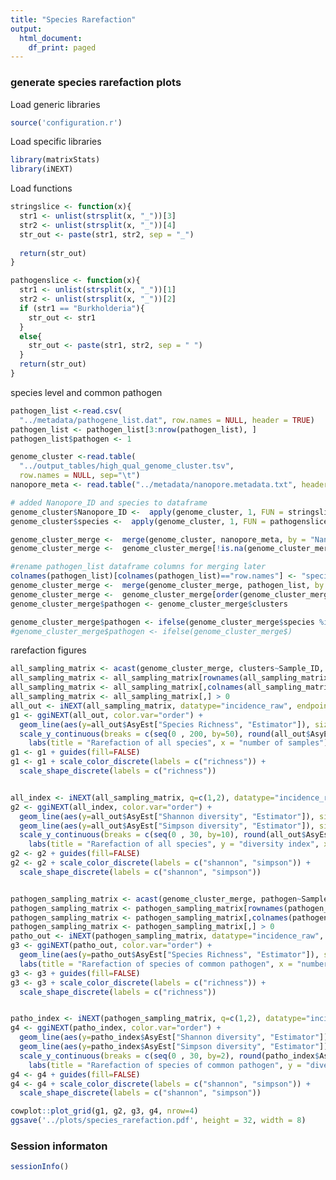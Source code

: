 ```yaml
---
title: "Species Rarefaction"
output:
  html_document:
    df_print: paged
---
```


### generate species rarefaction plots

Load generic libraries
```r
source('configuration.r')
```

Load specific libraries
```r
library(matrixStats)
library(iNEXT)
```

Load functions
```r
stringslice <- function(x){
  str1 <- unlist(strsplit(x, "_"))[3]
  str2 <- unlist(strsplit(x, "_"))[4]
  str_out <- paste(str1, str2, sep = "_")
  
  return(str_out)
}

pathogenslice <- function(x){
  str1 <- unlist(strsplit(x, "_"))[1]
  str2 <- unlist(strsplit(x, "_"))[2]
  if (str1 == "Burkholderia"){
    str_out <- str1
  }
  else{
    str_out <- paste(str1, str2, sep = " ")
  }
  return(str_out)
}
```

species level and common pathogen
```r
pathogen_list <-read.csv(
  "../metadata/pathogene_list.dat", row.names = NULL, header = TRUE)
pathogen_list <- pathogen_list[3:nrow(pathogen_list), ]
pathogen_list$pathogen <- 1

genome_cluster <-read.table(
  "../output_tables/high_qual_genome_cluster.tsv",
  row.names = NULL, sep="\t")
nanopore_meta <- read.table("../metadata/nanopore.metadata.txt", header=TRUE)

# added Nanopore_ID and species to dataframe
genome_cluster$Nanopore_ID <-  apply(genome_cluster, 1, FUN = stringslice)
genome_cluster$species <-  apply(genome_cluster, 1, FUN = pathogenslice)

genome_cluster_merge <-  merge(genome_cluster, nanopore_meta, by = "Nanopore_ID", all = TRUE, sort = FALSE)
genome_cluster_merge <-  genome_cluster_merge[!is.na(genome_cluster_merge$Sample_ID),]

#rename pathogen_list dataframe columns for merging later
colnames(pathogen_list)[colnames(pathogen_list)=="row.names"] <- "species"
genome_cluster_merge <-  merge(genome_cluster_merge, pathogen_list, by = "species", all = TRUE, sort = FALSE)
genome_cluster_merge <-  genome_cluster_merge[order(genome_cluster_merge$Sample_ID),, drop=TRUE]
genome_cluster_merge$pathogen <- genome_cluster_merge$clusters

genome_cluster_merge$pathogen <- ifelse(genome_cluster_merge$species %in% pathogen_list$species, genome_cluster_merge$pathogen, NA)
#genome_cluster_merge$pathogen <- ifelse(genome_cluster_merge$)

```

rarefaction figures
```r

all_sampling_matrix <- acast(genome_cluster_merge, clusters~Sample_ID, value.var="clusters")
all_sampling_matrix <- all_sampling_matrix[rownames(all_sampling_matrix) !="NA", ]
all_sampling_matrix <- all_sampling_matrix[,colnames(all_sampling_matrix) !="NA"]
all_sampling_matrix <- all_sampling_matrix[,] > 0
all_out <- iNEXT(all_sampling_matrix, datatype="incidence_raw", endpoint =  5000)
g1 <- ggiNEXT(all_out, color.var="order") +
  geom_line(aes(y=all_out$AsyEst["Species Richness", "Estimator"]), size = 0.5, linetype = "dashed", color = "black") + 
  scale_y_continuous(breaks = c(seq(0 , 200, by=50), round(all_out$AsyEst["Species Richness", "Estimator"]))) + 
    labs(title = "Rarefaction of all species", x = "number of samples")
g1 <- g1 + guides(fill=FALSE)
g1 <- g1 + scale_color_discrete(labels = c("richness")) + 
  scale_shape_discrete(labels = c("richness"))


all_index <- iNEXT(all_sampling_matrix, q=c(1,2), datatype="incidence_raw", endpoint =  2000)
g2 <- ggiNEXT(all_index, color.var="order") +
  geom_line(aes(y=all_out$AsyEst["Shannon diversity", "Estimator"]), size = 0.5, linetype = "dashed", color = "black") + 
  geom_line(aes(y=all_out$AsyEst["Simpson diversity", "Estimator"]), size = 0.5, linetype = "dashed", color = "black") +
  scale_y_continuous(breaks = c(seq(0 , 30, by=10), round(all_out$AsyEst["Shannon diversity", "Estimator"]), round(all_out$AsyEst["Simpson diversity", "Estimator"]))) +
    labs(title = "Rarefaction of all species", y = "diversity index", x = "number of samples")
g2 <- g2 + guides(fill=FALSE)
g2 <- g2 + scale_color_discrete(labels = c("shannon", "simpson")) + 
  scale_shape_discrete(labels = c("shannon", "simpson"))


pathogen_sampling_matrix <- acast(genome_cluster_merge, pathogen~Sample_ID, value.var="pathogen")
pathogen_sampling_matrix <- pathogen_sampling_matrix[rownames(pathogen_sampling_matrix) !="NA", ]
pathogen_sampling_matrix <- pathogen_sampling_matrix[,colnames(pathogen_sampling_matrix) !="NA"]
pathogen_sampling_matrix <- pathogen_sampling_matrix[,] > 0
patho_out <- iNEXT(pathogen_sampling_matrix, datatype="incidence_raw", endpoint =  2000)
g3 <- ggiNEXT(patho_out, color.var="order") +
  geom_line(aes(y=patho_out$AsyEst["Species Richness", "Estimator"]), size = 0.5, linetype = "dashed", color = "black") + 
  labs(title = "Rarefaction of species of common pathogen", x = "number of samples")
g3 <- g3 + guides(fill=FALSE)
g3 <- g3 + scale_color_discrete(labels = c("richness")) + 
  scale_shape_discrete(labels = c("richness"))


patho_index <- iNEXT(pathogen_sampling_matrix, q=c(1,2), datatype="incidence_raw", endpoint =  2000)
g4 <- ggiNEXT(patho_index, color.var="order") +
  geom_line(aes(y=patho_index$AsyEst["Shannon diversity", "Estimator"]), size = 0.5, linetype = "dashed", color = "black") + 
  geom_line(aes(y=patho_index$AsyEst["Simpson diversity", "Estimator"]), size = 0.5, linetype = "dashed", color = "black") +
  scale_y_continuous(breaks = c(seq(0 , 30, by=2), round(patho_index$AsyEst["Shannon diversity", "Estimator"]), round(patho_index$AsyEst["Simpson diversity", "Estimator"]))) +
    labs(title = "Rarefaction of species of common pathogen", y = "diversity index", x = "number of samples")
g4 <- g4 + guides(fill=FALSE)
g4 <- g4 + scale_color_discrete(labels = c("shannon", "simpson")) + 
  scale_shape_discrete(labels = c("shannon", "simpson"))

cowplot::plot_grid(g1, g2, g3, g4, nrow=4)
ggsave('../plots/species_rarefaction.pdf', height = 32, width = 8)

```





### Session informaton
```r
sessionInfo()
```
